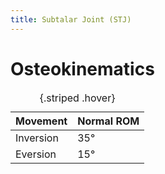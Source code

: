 ```yaml
---
title: Subtalar Joint (STJ)
---
```


# Osteokinematics

| Movement | Normal ROM|
|-|-|
| Inversion | 35&deg; |
| Eversion | 15&deg; |
: {.striped .hover}
